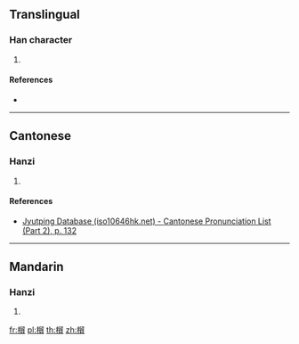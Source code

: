 {{character info/new}}
==Translingual==

===Han character===
{{Han char|rn=75|rad=木|as=12|sn=16|four=|canj=DHHC|ids=⿰木貿}}

# {{defn|Han|sort=木12}}

====References====
* {{Han ref|kx=0555.160|dkj=15600|dj=0945.030|hdz=21294.080|uh=6A6E|ud=27246}}

----

==Cantonese==

===Hanzi===
{{yue-hanzi|jyut=[[lau5]]|y=lau5}}

# {{defn|lang=yue|sort=木12}}

====References====
*[http://www.iso10646hk.net/jp/document/download.jsp Jyutping Database (iso10646hk.net) - Cantonese Pronunciation List (Part 2), p. 132]

----

==Mandarin==

===Hanzi===
{{cmn-hanzi|pin=[[liǔ]] ([[liu3]])|wg=liu<sup>3</sup>}}

# {{defn|lang=cmn|sort=木12}}

[[fr:橮]]
[[pl:橮]]
[[th:橮]]
[[zh:橮]]